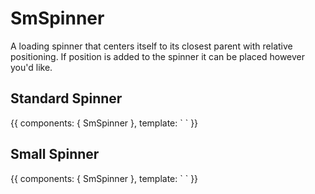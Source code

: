 
<Meta title="Components/SmSpinner" component={SmSpinner} />

# SmSpinner

A loading spinner that centers itself to its closest parent with relative positioning. If position is added to the spinner it can be placed however you'd like.

<Props of={SmSpinner} />

## Standard Spinner

<Preview>
  <Story name="default" height="70px">
    {{
      components: { SmSpinner },
      template: `
      <SmSpinner />
      `
    }}
  </Story>
</Preview>

## Small Spinner

<Preview>
  <Story name="small" height="70px">
    {{
      components: { SmSpinner },
      template: `
      <SmSpinner small/>
      `
    }}
  </Story>
</Preview>
